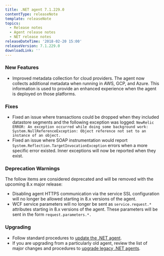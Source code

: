 ```yaml
---
title: .NET agent 7.1.229.0
contentType: releaseNote
template: releaseNote
topics:
  - Release notes
  - Agent release notes
  - NET release notes
releaseDateTime: '2018-02-20 15:00'
releaseVersion: 7.1.229.0
downloadLink: ''
---
```


### New Features

* Improved metadata collection for cloud providers. The agent now collects additional metadata when running in AWS, GCP, and Azure. This information is used to provide an enhanced experience when the agent is deployed on those platforms.

### Fixes

* Fixed an issue where transactions could be dropped when they included datastore segments and the following exception was logged: `NewRelic ERROR: An exception occurred while doing some background work: System.NullReferenceException: Object reference not set to an instance of an object.`
* Fixed an issue where SOAP instrumentation would report `System.Reflection.TargetInvocationException` errors when a more specific error existed. Inner exceptions will now be reported when they exist.

### Deprecation Warnings

The follow items are considered deprecated and will be removed with the upcoming 8.x major release:

* Disabling agent HTTPS communication via the service SSL configuration will no longer be allowed starting in 8.x versions of the agent.
* WCF service parameters will no longer be sent as `service.request.*` attributes starting in 8.x versions of the agent. These parameters will be sent in the form `request.parameters.*.`

### Upgrading

* Follow standard procedures to [update the .NET agent](/docs/agents/net-agent/installation-configuration/update-net-agent).
* If you are upgrading from a particularly old agent, review the list of major changes and procedures to [upgrade legacy .NET agents](/docs/agents/net-agent/troubleshooting/upgrade-legacy-net-agents).
